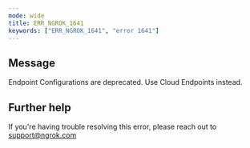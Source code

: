 ```yaml
---
mode: wide
title: ERR_NGROK_1641
keywords: ["ERR_NGROK_1641", "error 1641"]
---
```


## Message

Endpoint Configurations are deprecated. Use Cloud Endpoints instead.

## Further help

If you're having trouble resolving this error, please reach out to [support@ngrok.com](mailto:support@ngrok.com?subject=Help%20with%20ERR_NGROK_1641)
